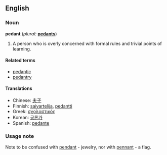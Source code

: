 ==English==

===Noun===
'''pedant'''  (''plural:'' '''[[pedants]]''')
# A person who is overly concerned with formal rules and trivial points of learning.

====Related terms====
*[[pedantic]]
*[[pedantry]]

====Translations====
*Chinese: [[夫子]]
*Finnish: [[saivartelija]], [[pedantti]]
*Greek: [[σχολαστικός]] {{m}}
*Korean: [[공론가]]
*Spanish: [[pedante]]

===Usage note===
Note to be confused with [[pendant]] - jewelry, nor with [[pennant]] - a flag.